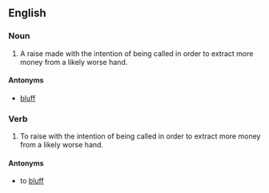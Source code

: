 ==English==

===Noun===
{{en-noun|head=[[value]] [[raise]]}}

# {{context|poker|lang=en}} A raise made with the intention of being called in order to extract more money from a likely worse hand.

====Antonyms====
* [[bluff]]

===Verb===
{{en-verb|head=[[value]] [[raise]]|value raises|value raising|value raised}}

# {{context|poker|lang=en}} To raise with the intention of being called in order to extract more money from a likely worse hand.

====Antonyms====
* to [[bluff]]